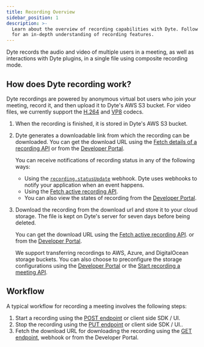 ```yaml
---
title: Recording Overview
sidebar_position: 1
description: >-
  Learn about the overview of recording capabilities with Dyte. Follow our guide
  for an in-depth understanding of recording features.
---
```


Dyte records the audio and video of multiple users in a meeting, as well as
interactions with Dyte plugins, in a single file using composite recording mode.

## How does Dyte recording work?

Dyte recordings are powered by anonymous virtual bot users who join your
meeting, record it, and then upload it to Dyte's AWS S3 bucket. For video files,
we currently support the
[H.264](https://en.wikipedia.org/wiki/Advanced_Video_Coding) and
[VP8](https://en.wikipedia.org/wiki/VP8) codecs.

1. When the recording is finished, it is stored in Dyte's AWS S3 bucket.
2. Dyte generates a downloadable link from which the recording can be
   downloaded. You can get the download URL using the
   [Fetch details of a recording API](/api?v=v2#/operations/get_one_recording)
   or from the [Developer Portal](https://dev.dyte.io/).

   You can receive notifications of recording status in any of the following
   ways:

   - Using the
     [`recording.statusUpdate`](/guides/capabilities/webhooks/webhook-events#recordingstatusupdate)
     webhook. Dyte uses webhooks to notify your application when an event
     happens.
   - Using the
     [Fetch active recording API](/api?v=v2#/operations/get_active_recording).
   - You can also view the states of recording from the
     [Developer Portal](https://dev.dyte.io/).

3. Download the recording from the download url and store it to your cloud
   storage. The file is kept on Dyte's server for seven days before being
   deleted.

   You can get the download URL using the
   [Fetch active recording API](/api?v=v2#/operations/get_active_recording). or
   from the [Developer Portal](https://dev.dyte.io/).

   We support transferring recordings to AWS, Azure, and DigitalOcean storage
   buckets. You can also choose to preconfigure the storage configurations using
   the [Developer Portal](https://dev.dyte.io/) or the
   [Start recording a meeting API](/api/?v=v2#/operations/start_recording).

## Workflow

A typical workflow for recording a meeting involves the following steps:

1. Start a recording using the
   [POST endpoint](/api/?v=v2#/operations/start_recording) or client side SDK / UI.
2. Stop the recording using the
   [PUT endpoint](/api/?v=v2#/operations/stop_recording) or client side SDK / UI..
3. Fetch the download URL for downloading the recording using the
   [GET endpoint](/api/?v=v2#/operations/get_one_recording), webhook or from the
   Developer Portal.


<head>
  <title>Recording Overview Guide</title>
  <meta name="description" content="Learn about the overview of recording capabilities with Dyte. Follow our guide for an in-depth understanding of recording features."/>
</head>
